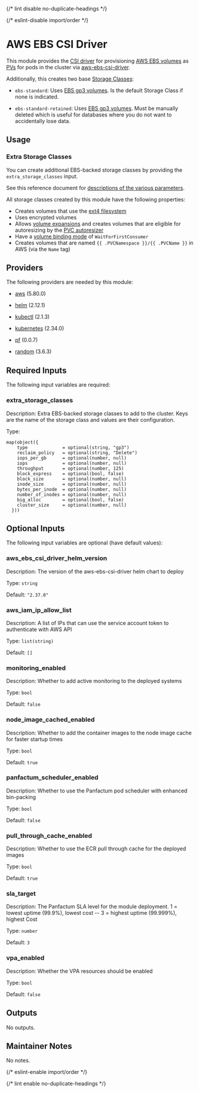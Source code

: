 
{/* lint disable no-duplicate-headings */}

{/* eslint-disable import/order */}

<ModuleHeader name="kube_aws_ebs_csi" sourceHref="https://github.com/Panfactum/stack/tree/__PANFACTUM_VERSION_MAIN__/packages/infrastructure/kube_aws_ebs_csi" status="stable" type="direct" />

# AWS EBS CSI Driver

This module provides the [CSI driver](https://kubernetes-csi.github.io/docs/introduction.html)
for provisioning [AWS EBS volumes](https://docs.aws.amazon.com/ebs/latest/userguide/ebs-volumes.html)
as [PVs](https://kubernetes.io/docs/concepts/storage/persistent-volumes/) for pods in the cluster via
[aws-ebs-csi-driver](https://github.com/kubernetes-sigs/aws-ebs-csi-driver).

Additionally, this creates two base [Storage Classes](https://kubernetes.io/docs/concepts/storage/storage-classes/):

* `ebs-standard`: Uses [EBS gp3 volumes](https://aws.amazon.com/ebs/general-purpose/). Is the default
  Storage Class if none is indicated.

* `ebs-standard-retained`: Uses [EBS gp3 volumes](https://aws.amazon.com/ebs/general-purpose/). Must be manually
  deleted which is useful for databases where you do not want to accidentally lose data.

## Usage

### Extra Storage Classes

You can create additional EBS-backed storage classes by providing the `extra_storage_classes` input.

See this reference document for [descriptions of the various parameters](https://github.com/kubernetes-sigs/aws-ebs-csi-driver/blob/master/docs/parameters.md).

All storage classes created by this module have the following properties:

* Creates volumes that use the [ext4 filesystem](https://en.wikipedia.org/wiki/Ext4)
* Uses encrypted volumes
* Allows [volume expansions](https://kubernetes.io/docs/concepts/storage/persistent-volumes/#csi-volume-expansion) and
  creates volumes that are eligible for autoresizing by the
  [PVC autoresizer](/docs/main/reference/infrastructure-modules/direct/kubernetes/kube_pvc_autoresizer)
* Have a [volume binding mode](https://kubernetes.io/docs/concepts/storage/storage-classes/#volume-binding-mode) of `WaitForFirstConsumer`
* Creates volumes that are named `{{ .PVCNamespace }}/{{ .PVCName }}` in AWS (via the `Name` tag)

## Providers

The following providers are needed by this module:

* [aws](https://registry.terraform.io/providers/hashicorp/aws/5.80.0/docs) (5.80.0)

* [helm](https://registry.terraform.io/providers/hashicorp/helm/2.12.1/docs) (2.12.1)

* [kubectl](https://registry.terraform.io/providers/alekc/kubectl/2.1.3/docs) (2.1.3)

* [kubernetes](https://registry.terraform.io/providers/hashicorp/kubernetes/2.34.0/docs) (2.34.0)

* [pf](https://registry.terraform.io/providers/panfactum/pf/0.0.7/docs) (0.0.7)

* [random](https://registry.terraform.io/providers/hashicorp/random/3.6.3/docs) (3.6.3)

## Required Inputs

The following input variables are required:

### extra\_storage\_classes

Description: Extra EBS-backed storage classes to add to the cluster. Keys are the name of the storage class and values are their configuration.

Type:

```hcl
map(object({
    type             = optional(string, "gp3")
    reclaim_policy   = optional(string, "Delete")
    iops_per_gb      = optional(number, null)
    iops             = optional(number, null)
    throughput       = optional(number, 125)
    block_express    = optional(bool, false)
    block_size       = optional(number, null)
    inode_size       = optional(number, null)
    bytes_per_inode  = optional(number, null)
    number_of_inodes = optional(number, null)
    big_alloc        = optional(bool, false)
    cluster_size     = optional(number, null)
  }))
```

## Optional Inputs

The following input variables are optional (have default values):

### aws\_ebs\_csi\_driver\_helm\_version

Description: The version of the aws-ebs-csi-driver helm chart to deploy

Type: `string`

Default: `"2.37.0"`

### aws\_iam\_ip\_allow\_list

Description: A list of IPs that can use the service account token to authenticate with AWS API

Type: `list(string)`

Default: `[]`

### monitoring\_enabled

Description: Whether to add active monitoring to the deployed systems

Type: `bool`

Default: `false`

### node\_image\_cached\_enabled

Description: Whether to add the container images to the node image cache for faster startup times

Type: `bool`

Default: `true`

### panfactum\_scheduler\_enabled

Description: Whether to use the Panfactum pod scheduler with enhanced bin-packing

Type: `bool`

Default: `false`

### pull\_through\_cache\_enabled

Description: Whether to use the ECR pull through cache for the deployed images

Type: `bool`

Default: `true`

### sla\_target

Description: The Panfactum SLA level for the module deployment. 1 = lowest uptime (99.9%), lowest cost -- 3 = highest uptime (99.999%), highest Cost

Type: `number`

Default: `3`

### vpa\_enabled

Description: Whether the VPA resources should be enabled

Type: `bool`

Default: `false`

## Outputs

No outputs.

## Maintainer Notes

No notes.

{/* eslint-enable import/order */}

{/* lint enable no-duplicate-headings */}
